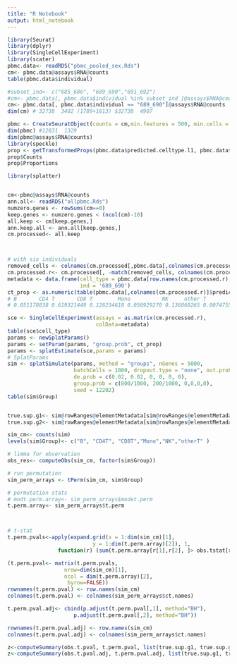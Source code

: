 ```yaml
---
title: "R Notebook"
output: html_notebook
---
```


```r

library(Seurat)
library(dplyr)
library(SingleCellExperiment)
library(scater)
pbmc.data<- readRDS("pbmc_pooled_sex.Rds")
cm<- pbmc.data@assays$RNA@counts
table(pbmc.data$individual)

#subset_ind<- c("685_686", "689_690","691_692")
#cm<- pbmc.data[, pbmc.data$individual %in% subset_ind ]@assays$RNA@counts
cm<- pbmc.data[, pbmc.data$individual == "689_690"]@assays$RNA@counts
dim(cm) # 32738  3402 (1789+1613) $32738  4907

pbmc <- CreateSeuratObject(counts = cm,min.features = 500, min.cells = 5)
dim(pbmc) #12031  1329
dim(pbmc@assays$RNA@counts)
library(speckle)
prop <- getTransformedProps(pbmc.data$predicted.celltype.l1, pbmc.data$individual)
prop$Counts
prop$Proportions
```

```r

library(splatter)


cm<-pbmc@assays$RNA@counts
ann.all<- readRDS("allpbmc.Rds")
numzero.genes <- rowSums(cm==0)
keep.genes <- numzero.genes < (ncol(cm)-10)
all.keep <- cm[keep.genes,]
ann.keep.all <- ann.all[keep.genes,]
cm.processed<- all.keep



# with six individuals 
removed_cells <- colnames(cm.processed[,pbmc.data[,colnames(cm.processed)]$predicted.celltype.l1 %in% c("DC", "other")])
cm.processed.r<- cm.processed[, -match(removed_cells, colnames(cm.processed))]
metadata <- data.frame(cell_type = pbmc.data[row.names(cm.processed.r),colnames(cm.processed.r)]$predicted.celltype.l1,
                       ind = '689_690')
ct_prop <- as.numeric(table(pbmc.data[,colnames(cm.processed.r)]$predicted.celltype.l1)/ncol(cm.processed.r))
# B       CD4 T       CD8 T        Mono          NK     other T 
# 0.051178838 0.619321449 0.128234618 0.056929270 0.136860265 0.007475561 

sce <- SingleCellExperiment(assays = as.matrix(cm.processed.r),
                            colData=metadata)
table(sce$cell_type)
params <- newSplatParams()
params <- setParam(params, "group.prob", ct_prop)
params <- splatEstimate(sce,params = params)
# SplatParams
sim <- splatSimulate(params, method = "groups", nGenes = 5000,
                     batchCells = 1000, dropout.type = "none", out.prob = 0, 
                     de.prob = c(0.02, 0.02, 0, 0, 0, 0), 
                     group.prob = c(800/1000, 200/1000, 0,0,0,0),
                     seed = 12202)
table(sim$Group)


true.sup.g1<- sim@rowRanges@elementMetadata[sim@rowRanges@elementMetadata$DEFacGroup1 != 1, "Gene"]
true.sup.g2<- sim@rowRanges@elementMetadata[sim@rowRanges@elementMetadata$DEFacGroup2 != 1, "Gene"]

sim_cm<- counts(sim)
levels(sim$Group)<- c("B", "CD4T", "CD8T","Mono","NK","otherT" )

# limma for observation
obs_res<- computeObs(sim_cm, factor(sim$Group))

# run permutation
sim_perm_arrays <- tPerm(sim_cm, sim$Group)

# permutation stats
# modt.perm.array<- sim_perm_arrays$modet.perm
t.perm.array<- sim_perm_arrays$t.perm



# t-stat
t.perm.pvals<-apply(expand.grid(x = 1:dim(sim_cm)[1], 
                           y = 1:dim(t.perm.array)[2]), 1, 
                function(r) (sum(t.perm.array[r[1],r[2], ]> obs.tstat[r[1],r[2]])+1)/(perm.size+1) )

(t.perm.pval<- matrix(t.perm.pvals, 
                  nrow=dim(sim_cm)[1], 
                  ncol = dim(t.perm.array)[2], 
                   byrow=FALSE))
rownames(t.perm.pval) <- row.names(sim_cm)
colnames(t.perm.pval) <- colnames(sim_perm_arrays$ct.names)

t.perm.pval.adj<- cbind(p.adjust(t.perm.pval[,1], method="BH"),
                     p.adjust(t.perm.pval[,2], method="BH"))

rownames(t.perm.pval.adj) <- row.names(sim_cm)
colnames(t.perm.pval.adj) <- colnames(sim_perm_arrays$ct.names)

z<-computeSummary(obs.t.pval, t.perm.pval, list(true.sup.g1, true.sup.g2), c(903, 97))
z<-computeSummary(obs.t.pval.adj, t.perm.pval.adj, list(true.sup.g1, true.sup.g2), c(903, 97))



```

